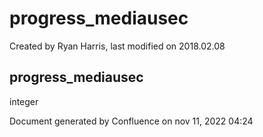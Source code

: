 
# progress_mediausec 

 Created by  Ryan Harris, last modified on 2018.02.08

## progress_mediausec

integer

Document generated by Confluence on nov 11, 2022 04:24
